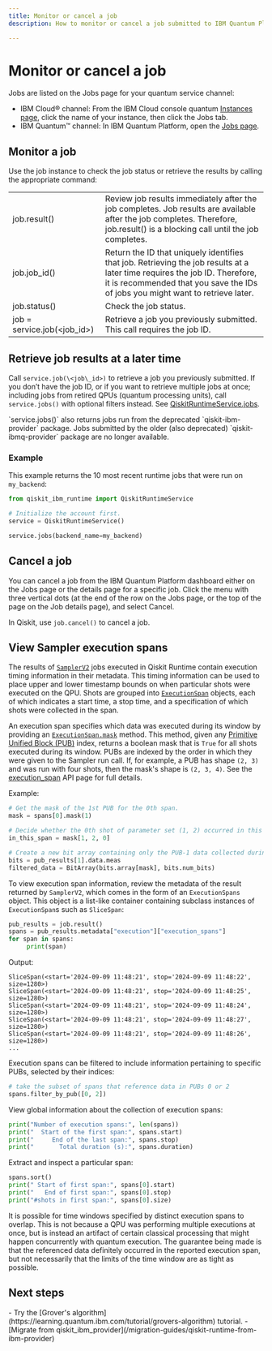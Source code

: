 ```yaml
---
title: Monitor or cancel a job
description: How to monitor or cancel a job submitted to IBM Quantum Platform or IBM Quantum on IBM Cloud

---
```


# Monitor or cancel a job

Jobs are listed on the Jobs page for your quantum service channel:

*   IBM Cloud&reg; channel: From the IBM Cloud console quantum [Instances page](https://cloud.ibm.com/quantum/instances), click the name of your instance, then click the Jobs tab.
*   IBM Quantum&trade; channel: In IBM Quantum Platform, open the [Jobs page](https://quantum.ibm.com/jobs).

## Monitor a job

Use the job instance to check the job status or retrieve the results by calling the appropriate command:

|                               |                                                                                                                                                                                                              |
| ----------------------------- | ------------------------------------------------------------------------------------------------------------------------------------------------------------------------------------------------------------ |
| job.result()                  | Review job results immediately after the job completes. Job results are available after the job completes. Therefore, job.result() is a blocking call until the job completes.                               |
| job.job\_id()                 | Return the ID that uniquely identifies that job. Retrieving the job results at a later time requires the job ID. Therefore, it is recommended that you save the IDs of jobs you might want to retrieve later. |
| job.status()                  | Check the job status.                                                                                                                                                                                        |
| job = service.job(\<job\_id>) | Retrieve a job you previously submitted. This call requires the job ID.                                                                                                                                      |

<span id="retrieve-later"></span>
## Retrieve job results at a later time

Call `service.job(\<job\_id>)` to retrieve a job you previously submitted. If you don’t have the job ID, or if you want to retrieve multiple jobs at once; including jobs from retired QPUs (quantum processing units), call `service.jobs()` with optional filters instead. See [QiskitRuntimeService.jobs](../api/qiskit-ibm-runtime/qiskit_ibm_runtime.QiskitRuntimeService#jobs).

<Admonition type="note" title="Deprecated provider packages">
  `service.jobs()` also returns jobs run from the deprecated `qiskit-ibm-provider` package. Jobs submitted by the older (also deprecated) `qiskit-ibmq-provider` package are no longer available.
</Admonition>

### Example

This example returns the 10 most recent runtime jobs that were run on `my_backend`:

```python
from qiskit_ibm_runtime import QiskitRuntimeService

# Initialize the account first.
service = QiskitRuntimeService()

service.jobs(backend_name=my_backend)
```

## Cancel a job

You can cancel a job from the IBM Quantum Platform dashboard either on the Jobs page or the details page for a specific job. Click the menu with three vertical dots (at the end of the row on the Jobs page, or the top of the page on the Job details page), and select Cancel.

In Qiskit, use `job.cancel()` to cancel a job.

<span id="execution-spans"></span>
## View Sampler execution spans

The results of [`SamplerV2`](/api/qiskit-ibm-runtime/qiskit_ibm_runtime.SamplerV2) jobs executed in Qiskit Runtime contain execution timing information in their metadata.
This timing information can be used to place upper and lower timestamp bounds on when particular shots were executed on the QPU.
Shots are grouped into [`ExecutionSpan`](/api/qiskit-ibm-runtime/qiskit_ibm_runtime.execution_span.ExecutionSpan) objects, each of which indicates a start time, a stop time, and a specification of which shots were collected in the span.

An execution span specifies which data was executed during its window by providing an [`ExecutionSpan.mask`](/api/qiskit-ibm-runtime/qiskit_ibm_runtime.execution_span.ExecutionSpan#mask) method. This method, given any [Primitive Unified Block (PUB)](/guides/primitive-input-output) index, returns a boolean mask that is `True` for all shots executed during its window. PUBs are indexed by the order in which they were given to the Sampler run call. If, for example, a PUB has shape `(2, 3)` and was run with four shots, then the mask's shape is `(2, 3, 4)`. See the [execution_span](/api/qiskit-ibm-runtime/execution_span) API page for full details.

Example:

```python
# Get the mask of the 1st PUB for the 0th span.
mask = spans[0].mask(1)

# Decide whether the 0th shot of parameter set (1, 2) occurred in this span.
in_this_span = mask[1, 2, 0]

# Create a new bit array containing only the PUB-1 data collected during this span.
bits = pub_results[1].data.meas
filtered_data = BitArray(bits.array[mask], bits.num_bits)
```

To view execution span information, review the metadata of the result returned by `SamplerV2`, which comes in the form of an `ExecutionSpans` object. This object is a list-like container containing subclass instances of `ExecutionSpan`s such as `SliceSpan`:

```python
pub_results = job.result()
spans = pub_results.metadata["execution"]["execution_spans"]
for span in spans:
     print(span)
```
Output:

```text
SliceSpan(<start='2024-09-09 11:48:21', stop='2024-09-09 11:48:22', size=1280>)
SliceSpan(<start='2024-09-09 11:48:21', stop='2024-09-09 11:48:25', size=1280>)
SliceSpan(<start='2024-09-09 11:48:21', stop='2024-09-09 11:48:24', size=1280>)
SliceSpan(<start='2024-09-09 11:48:21', stop='2024-09-09 11:48:27', size=1280>)
SliceSpan(<start='2024-09-09 11:48:21', stop='2024-09-09 11:48:26', size=1280>)
...
```

Execution spans can be filtered to include information pertaining to specific PUBs, selected by their indices:

```python
# take the subset of spans that reference data in PUBs 0 or 2
spans.filter_by_pub([0, 2])
```

View global information about the collection of execution spans:

```python
print("Number of execution spans:", len(spans))
print("  Start of the first span:", spans.start)
print("     End of the last span:", spans.stop)
print("       Total duration (s):", spans.duration)
```

Extract and inspect a particular span:

```python
spans.sort()
print(" Start of first span:", spans[0].start)
print("   End of first span:", spans[0].stop)
print("#shots in first span:", spans[0].size)
```

<Admonition type="note">
It is possible for time windows specified by distinct execution spans to overlap. This is not because a QPU was performing multiple executions at once, but is instead an artifact of certain classical processing that might happen concurrently with quantum execution. The guarantee being made is that the referenced data definitely occurred in the reported execution span, but not necessarily that the limits of the time window are as tight as possible.
</Admonition>

## Next steps

<Admonition type="tip" title="Recommendations">
    - Try the [Grover's algorithm](https://learning.quantum.ibm.com/tutorial/grovers-algorithm) tutorial.
    - [Migrate from qiskit_ibm_provider](/migration-guides/qiskit-runtime-from-ibm-provider)
</Admonition>
